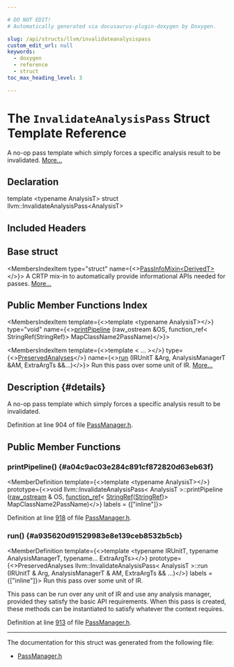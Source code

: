 ```yaml
---

# DO NOT EDIT!
# Automatically generated via docusaurus-plugin-doxygen by Doxygen.

slug: /api/structs/llvm/invalidateanalysispass
custom_edit_url: null
keywords:
  - doxygen
  - reference
  - struct
toc_max_heading_level: 3

---
```





# The `InvalidateAnalysisPass` Struct Template Reference

<DoxygenPage pluginConfig={pluginConfig}>

A no-op pass template which simply forces a specific analysis result to be invalidated. <a href="#details">More...</a>

## Declaration

<CodeBlock>template &lt;typename AnalysisT&gt;
struct llvm::InvalidateAnalysisPass&lt;AnalysisT&gt;</CodeBlock>

## Included Headers

<IncludesList>
<IncludesListItem
  filePath="llvm/IR/PassManager.h"
  permalink="/docs/api/files/include/include/llvm/include/llvm/ir/passmanager-h"
  isLocal="true" />
</IncludesList>

## Base struct

<MembersIndex>

<MembersIndexItem
  type="struct"
  name={<><a href="/docs/api/structs/llvm/passinfomixin">PassInfoMixin&lt;DerivedT&gt;</a></>}>
A CRTP mix-in to automatically provide informational APIs needed for passes. <a href="/docs/api/structs/llvm/passinfomixin/#details">More...</a>
</MembersIndexItem>

</MembersIndex>

## Public Member Functions Index

<MembersIndex>

<MembersIndexItem
  template={<>template &lt;typename AnalysisT&gt;</>}
  type="void"
  name={<><a href="#a04c9ac03e284c891cf872820d63eb63f">printPipeline</a> (raw&#95;ostream &amp;OS, function&#95;ref&lt; StringRef(StringRef)&gt; MapClassName2PassName)</>}>
</MembersIndexItem>

<MembersIndexItem
  template={<>template &lt; ... &gt;</>}
  type={<><a href="/docs/api/classes/llvm/preservedanalyses">PreservedAnalyses</a></>}
  name={<><a href="#a935620d91529983e8e139ceb8532b5cb">run</a> (IRUnitT &amp;Arg, AnalysisManagerT &amp;AM, ExtraArgTs &amp;&amp;...)</>}>
Run this pass over some unit of IR. <a href="#a935620d91529983e8e139ceb8532b5cb">More...</a>
</MembersIndexItem>

</MembersIndex>

## Description {#details}

A no-op pass template which simply forces a specific analysis result to be invalidated.

Definition at line 904 of file <a href="/docs/api/files/include/include/llvm/include/llvm/ir/passmanager-h">PassManager.h</a>.

<SectionDefinition>

## Public Member Functions

### printPipeline() {#a04c9ac03e284c891cf872820d63eb63f}

<MemberDefinition
  template={<>template &lt;typename AnalysisT&gt;</>}
  prototype={<>void llvm::InvalidateAnalysisPass&lt; AnalysisT &gt;::printPipeline (<a href="/docs/api/classes/llvm/raw-ostream">raw&#95;ostream</a> &amp; OS, <a href="/docs/api/classes/llvm/function-ref">function&#95;ref</a>&lt; <a href="/docs/api/classes/llvm/stringref">StringRef</a>(<a href="/docs/api/classes/llvm/stringref">StringRef</a>)&gt; MapClassName2PassName)</>}
  labels = {["inline"]}>

Definition at line <a href="/docs/api/files/include/include/llvm/include/llvm/ir/passmanager-h/#l00918">918</a> of file <a href="/docs/api/files/include/include/llvm/include/llvm/ir/passmanager-h">PassManager.h</a>.
</MemberDefinition>

### run() {#a935620d91529983e8e139ceb8532b5cb}

<MemberDefinition
  template={<>template &lt;typename IRUnitT, typename AnalysisManagerT, typename... ExtraArgTs&gt;</>}
  prototype={<>PreservedAnalyses llvm::InvalidateAnalysisPass&lt; AnalysisT &gt;::run (IRUnitT &amp; Arg, AnalysisManagerT &amp; AM, ExtraArgTs &amp;&amp; ...)</>}
  labels = {["inline"]}>
Run this pass over some unit of IR.

This pass can be run over any unit of IR and use any analysis manager, provided they satisfy the basic API requirements. When this pass is created, these methods can be instantiated to satisfy whatever the context requires.

Definition at line <a href="/docs/api/files/include/include/llvm/include/llvm/ir/passmanager-h/#l00913">913</a> of file <a href="/docs/api/files/include/include/llvm/include/llvm/ir/passmanager-h">PassManager.h</a>.
</MemberDefinition>

</SectionDefinition>

<hr/>

The documentation for this struct was generated from the following file:

<ul>
<li><a href="/docs/api/files/include/include/llvm/include/llvm/ir/passmanager-h">PassManager.h</a></li>
</ul>

</DoxygenPage>
